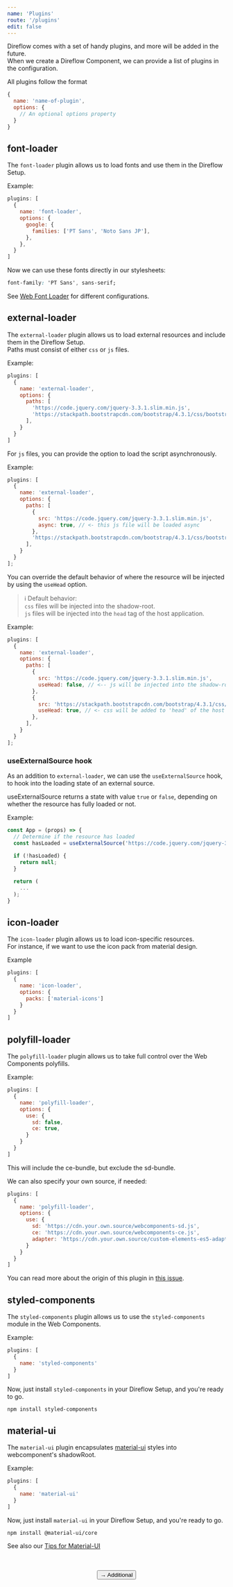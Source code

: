 ```yaml
---
name: 'Plugins'
route: '/plugins'
edit: false
---
```



Direflow comes with a set of handy plugins, and more will be added in the future.  
When we create a Direflow Component, we can provide a list of plugins in the configuration.
  
All plugins follow the format
```javascript
{
  name: 'name-of-plugin',
  options: {
    // An optional options property
  }
}
```

## font-loader
The `font-loader` plugin allows us to load fonts and use them in the Direflow Setup.  
  
Example:
```javascript
plugins: [
  {
    name: 'font-loader',
    options: {
      google: {
        families: ['PT Sans', 'Noto Sans JP'],
      },
    },
  }
]
```
Now we can use these fonts directly in our stylesheets:
```css
font-family: 'PT Sans', sans-serif;
```

See [Web Font Loader](https://github.com/typekit/webfontloader) for different configurations.

## external-loader
The `external-loader` plugin allows us to load external resources and include them in the Direflow Setup.  
Paths must consist of either `css` or `js` files.
  
Example:
```javascript
plugins: [
  {
    name: 'external-loader',
    options: {
      paths: [
        'https://code.jquery.com/jquery-3.3.1.slim.min.js',
        'https://stackpath.bootstrapcdn.com/bootstrap/4.3.1/css/bootstrap.min.css'
      ],
    }
  }
]
```

For `js` files, you can provide the option to load the script asynchronously.

Example:
```javascript
plugins: [
  {
    name: 'external-loader',
    options: {
      paths: [
        {
          src: 'https://code.jquery.com/jquery-3.3.1.slim.min.js',
          async: true, // <- this js file will be loaded async
        },
        'https://stackpath.bootstrapcdn.com/bootstrap/4.3.1/css/bootstrap.min.css'
      ],
    }
  }
];
```

You can override the default behavior of where the resource will be injected
by using the `useHead` option.

> ℹ️ Default behavior:  
> `css` files will be injected into the shadow-root.  
> `js` files will be injected into the `head` tag of the host application.

Example:
```javascript
plugins: [
  {
    name: 'external-loader',
    options: {
      paths: [
        {
          src: 'https://code.jquery.com/jquery-3.3.1.slim.min.js',
          useHead: false, // <-- js will be injected into the shadow-root
        },
        {
          src: 'https://stackpath.bootstrapcdn.com/bootstrap/4.3.1/css/bootstrap.min.css',
          useHead: true, // <- css will be added to 'head' of the host application
        },
      ],
    }
  }
];
```

### useExternalSource hook
As an addition to `external-loader`, we can use the `useExternalSource` hook, to hook
into the loading state of an external source.  

useExternalSource returns a state with value `true` or `false`, depending on whether the resource has fully loaded or not.

Example:
```javascript
const App = (props) => {
  // Determine if the resource has loaded
  const hasLoaded = useExternalSource('https://code.jquery.com/jquery-3.3.1.slim.min.js');
  
  if (!hasLoaded) {
    return null;
  }

  return (
    ...
  );
}
```

## icon-loader
The `icon-loader` plugin allows us to load icon-specific resources.  
For instance, if we want to use the icon pack from material design.  

Example
```javascript
plugins: [
  {
    name: 'icon-loader',
    options: {
      packs: ['material-icons']
    }
  }
]
```

## polyfill-loader
The `polyfill-loader` plugin allows us to take full control over the Web Components polyfills.  

Example:
```javascript
plugins: [
  {
    name: 'polyfill-loader',
    options: {
      use: {
        sd: false,
        ce: true,
      }
    }
  }
]
```
This will include the ce-bundle, but exclude the sd-bundle.

We can also specify your own source, if needed:
```javascript
plugins: [
  {
    name: 'polyfill-loader',
    options: {
      use: {
        sd: 'https://cdn.your.own.source/webcomponents-sd.js',
        ce: 'https://cdn.your.own.source/webcomponents-ce.js',
        adapter: 'https://cdn.your.own.source/custom-elements-es5-adapter.js'
      }
    }
  }
]
```
You can read more about the origin of this plugin in [this issue](https://github.com/Silind-Software/direflow/issues/18).

## styled-components
The `styled-components` plugin allows us to use the `styled-components` module in the Web Components.  
  
Example:
```javascript
plugins: [
  {
    name: 'styled-components'
  }
]
```
Now, just install `styled-components` in your Direflow Setup, and you're ready to go.
```console
npm install styled-components
```

## material-ui
The `material-ui` plugin encapsulates [material-ui](https://material-ui.com/) styles into webcomponent's shadowRoot.

Example:
```javascript
plugins: [
  {
    name: 'material-ui'
  }
]
```
Now, just install `material-ui` in your Direflow Setup, and you're ready to go.
```console
npm install @material-ui/core
```
See also our [Tips for Material-UI](https://direflow.io/guides-and-tips#tips-for-material-ui)

<br />
<br />

<span style="display: flex; justify-content: center">
  <Link to='/additional'>
    <Button>→ Additional</Button>
  </Link>
</span>
